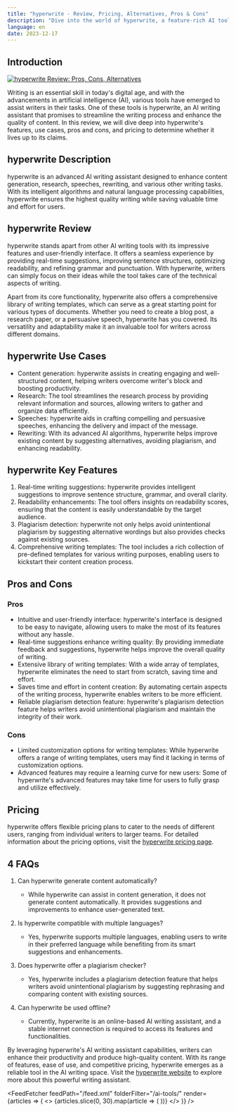 ```yaml
---
title: "hyperwrite - Review, Pricing, Alternatives, Pros & Cons"
description: "Dive into the world of hyperwrite, a feature-rich AI tool. Learn about its features, pricing, and how it's making an impact. Don't miss out!"
language: en
date: 2023-12-17
---
```

        
## Introduction


<BlogHeader />


[![hyperwrite Review: Pros, Cons, Alternatives](/ai-tools/hyperwrite.png)](https://hyperwriteai.com/)



Writing is an essential skill in today's digital age, and with the advancements in artificial intelligence (AI), various tools have emerged to assist writers in their tasks. One of these tools is hyperwrite, an AI writing assistant that promises to streamline the writing process and enhance the quality of content. In this review, we will dive deep into hyperwrite's features, use cases, pros and cons, and pricing to determine whether it lives up to its claims.

## hyperwrite Description

hyperwrite is an advanced AI writing assistant designed to enhance content generation, research, speeches, rewriting, and various other writing tasks. With its intelligent algorithms and natural language processing capabilities, hyperwrite ensures the highest quality writing while saving valuable time and effort for users.

## hyperwrite Review

hyperwrite stands apart from other AI writing tools with its impressive features and user-friendly interface. It offers a seamless experience by providing real-time suggestions, improving sentence structures, optimizing readability, and refining grammar and punctuation. With hyperwrite, writers can simply focus on their ideas while the tool takes care of the technical aspects of writing.

Apart from its core functionality, hyperwrite also offers a comprehensive library of writing templates, which can serve as a great starting point for various types of documents. Whether you need to create a blog post, a research paper, or a persuasive speech, hyperwrite has you covered. Its versatility and adaptability make it an invaluable tool for writers across different domains.

## hyperwrite Use Cases

- Content generation: hyperwrite assists in creating engaging and well-structured content, helping writers overcome writer's block and boosting productivity.
- Research: The tool streamlines the research process by providing relevant information and sources, allowing writers to gather and organize data efficiently.
- Speeches: hyperwrite aids in crafting compelling and persuasive speeches, enhancing the delivery and impact of the message.
- Rewriting: With its advanced AI algorithms, hyperwrite helps improve existing content by suggesting alternatives, avoiding plagiarism, and enhancing readability.

## hyperwrite Key Features

1. Real-time writing suggestions: hyperwrite provides intelligent suggestions to improve sentence structure, grammar, and overall clarity.
2. Readability enhancements: The tool offers insights on readability scores, ensuring that the content is easily understandable by the target audience.
3. Plagiarism detection: hyperwrite not only helps avoid unintentional plagiarism by suggesting alternative wordings but also provides checks against existing sources.
4. Comprehensive writing templates: The tool includes a rich collection of pre-defined templates for various writing purposes, enabling users to kickstart their content creation process.

## Pros and Cons

### Pros

- Intuitive and user-friendly interface: hyperwrite's interface is designed to be easy to navigate, allowing users to make the most of its features without any hassle.
- Real-time suggestions enhance writing quality: By providing immediate feedback and suggestions, hyperwrite helps improve the overall quality of writing.
- Extensive library of writing templates: With a wide array of templates, hyperwrite eliminates the need to start from scratch, saving time and effort.
- Saves time and effort in content creation: By automating certain aspects of the writing process, hyperwrite enables writers to be more efficient.
- Reliable plagiarism detection feature: hyperwrite's plagiarism detection feature helps writers avoid unintentional plagiarism and maintain the integrity of their work.

### Cons

- Limited customization options for writing templates: While hyperwrite offers a range of writing templates, users may find it lacking in terms of customization options.
- Advanced features may require a learning curve for new users: Some of hyperwrite's advanced features may take time for users to fully grasp and utilize effectively.

## Pricing

hyperwrite offers flexible pricing plans to cater to the needs of different users, ranging from individual writers to larger teams. For detailed information about the pricing options, visit the [hyperwrite pricing page](https://hyperwriteai.com/pricing).

## 4 FAQs

1. Can hyperwrite generate content automatically?

   - While hyperwrite can assist in content generation, it does not generate content automatically. It provides suggestions and improvements to enhance user-generated text.

2. Is hyperwrite compatible with multiple languages?

   - Yes, hyperwrite supports multiple languages, enabling users to write in their preferred language while benefiting from its smart suggestions and enhancements.

3. Does hyperwrite offer a plagiarism checker?

   - Yes, hyperwrite includes a plagiarism detection feature that helps writers avoid unintentional plagiarism by suggesting rephrasing and comparing content with existing sources.

4. Can hyperwrite be used offline?

   - Currently, hyperwrite is an online-based AI writing assistant, and a stable internet connection is required to access its features and functionalities.

By leveraging hyperwrite's AI writing assistant capabilities, writers can enhance their productivity and produce high-quality content. With its range of features, ease of use, and competitive pricing, hyperwrite emerges as a reliable tool in the AI writing space. Visit the [hyperwrite website](https://hyperwriteai.com/) to explore more about this powerful writing assistant.


<AdComponent />


<FeedFetcher feedPath="/feed.xml" folderFilter="/ai-tools/" render={articles => (
    <>
        <Cards>
            {articles.slice(0, 30).map(article => (
                <Card key={article.link} title={article.title} href={article.link} />
            ))}
        </Cards>
    </>
)} />

